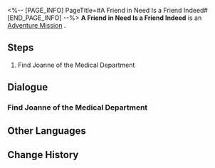 <%-- [PAGE_INFO]
PageTitle=#A Friend in Need Is a Friend Indeed#
[END_PAGE_INFO] --%>
{{Stub|Dialogue, characters, and location(s)}}
{{Mission Infobox
|id            = 4050034
|title         = 
|image         = Mission A Friend in Need Is a Friend Indeed.png
|type          = Adventure
|event_name    = 
|chapter       = 
|requirements  = 
|summary       = <!--official mission summary from Fate's Atlas-->
|characters    = <!--characters that appear in this mission-->
|startLocation = <!--location as it intially appears on the mission screen-->
|world         = <!--i.e. Penacony-->
|area          = <!--i.e. A Child's Dream-->
|prev          = 
|next          = 
|exp           = 
|credits       = 8000
|stellarJade   = 
|other         = {{Card List|Adventure Log*1;Vortex of Wind*1|delim=;}}
}}
'''A Friend in Need Is a Friend Indeed''' is an [[Adventure Mission]]<!--in [world]-->.

==Steps==
# Find Joanne of the Medical Department

<!--
==Gameplay Notes==

--><!--
==Trial Character==

-->
==Dialogue==
{{Stub Dialogue}}
{{Dialogue Start}}
:{{tx}}
{{Dialogue End}}

===Find Joanne of the Medical Department===
{{Mission Description|type=adventure|location=<!--to be added-->|update|Speak with the staff member of the Medical Department, Joanne, and help to replenish provisions on the Express.}}
{{Dialogue Start}}
:{{tx}}
{{Dialogue End}}

==Other Languages==
{{Other Languages
|en   = A Friend in Need Is a Friend Indeed
|zhs  = 出门靠朋友
|zht  = 出外靠朋友
|ja   = 家を出れば友達が頼り
|ko   = 밖에선 친구에게 의지해야 해
|es   = Para eso están los amigos
|fr   = C'est dans le besoin qu'on reconnaît ses amis
|ru   = Друг познаётся в беде
|th   = เพื่อนในยามยากคือเพื่อนแท้
|vi   = Ra Đường Nhờ Bạn Bè
|de   = Wahre Freunde erkennt man in der Not
|id   = Mengandalkan Teman
|pt   = Amigo Estou Aqui
}}

==Change History==
{{Change History|1.1}}
